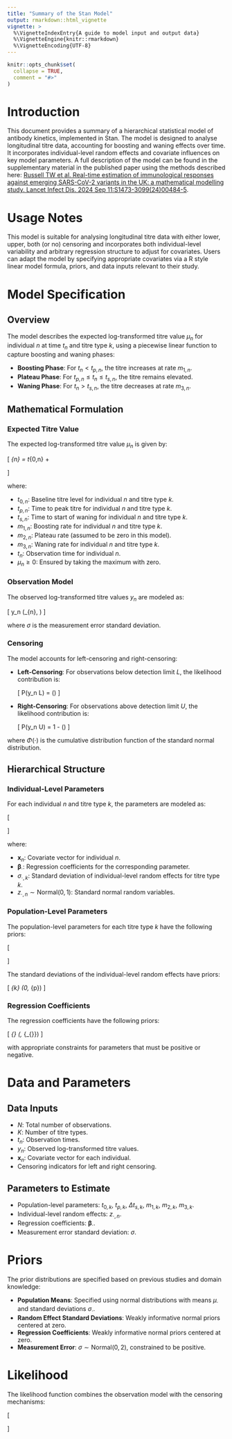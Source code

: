 ```yaml
---
title: "Summary of the Stan Model"
output: rmarkdown::html_vignette
vignette: >
  %\VignetteIndexEntry{A guide to model input and output data}
  %\VignetteEngine{knitr::rmarkdown}
  %\VignetteEncoding{UTF-8}
---
```


```r
knitr::opts_chunk$set(
  collapse = TRUE,
  comment = "#>"
)
```

# Introduction

This document provides a summary of a hierarchical statistical model of antibody kinetics, implemented in Stan. The model is designed to analyse longitudinal titre data, accounting for boosting and waning effects over time. It incorporates individual-level random effects and covariate influences on key model parameters. A full description of the model can be found in the supplementary material in the published paper using the methods described here:
[Russell TW et al. Real-time estimation of immunological responses against emerging SARS-CoV-2 variants in the UK: a mathematical modelling study. Lancet Infect Dis. 2024 Sep 11:S1473-3099(24)00484-5](https://doi.org/10.1016/s1473-3099(24)00484-5).

# Usage Notes

This model is suitable for analysing longitudinal titre data with either lower, upper, both (or no) censoring and incorporates both individual-level variability and arbitrary regression structure to adjust for covariates. Users can adapt the model by specifying appropriate covariates via a R style linear model formula, priors, and data inputs relevant to their study.

# Model Specification

## Overview

The model describes the expected log-transformed titre value $\mu_{n}$ for individual $n$ at time $t_n$ and titre type $k$, using a piecewise linear function to capture boosting and waning phases:

- **Boosting Phase**: For $t_n < t_{p,n}$, the titre increases at rate $m_{1,n}$.
- **Plateau Phase**: For $t_{p,n} \leq t_n \leq t_{s,n}$, the titre remains elevated.
- **Waning Phase**: For $t_n > t_{s,n}$, the titre decreases at rate $m_{3,n}$.

## Mathematical Formulation

### Expected Titre Value

The expected log-transformed titre value $\mu_{n}$ is given by:

\[
\mu_{n} = t_{0,n} + \begin{cases}
m_{1,n} \cdot t_n, & \text{if } t_n < t_{p,n} \\
m_{1,n} \cdot t_{p,n} + m_{2,n} \cdot (t_n - t_{p,n}), & \text{if } t_{p,n} \leq t_n \leq t_{s,n} \\
m_{1,n} \cdot t_{p,n} + m_{2,n} \cdot (t_{s,n} - t_{p,n}) + m_{3,n} \cdot (t_n - t_{s,n}), & \text{if } t_n > t_{s,n}
\end{cases}
\]

where:

- $t_{0,n}$: Baseline titre level for individual $n$ and titre type $k$.
- $t_{p,n}$: Time to peak titre for individual $n$ and titre type $k$.
- $t_{s,n}$: Time to start of waning for individual $n$ and titre type $k$.
- $m_{1,n}$: Boosting rate for individual $n$ and titre type $k$.
- $m_{2,n}$: Plateau rate (assumed to be zero in this model).
- $m_{3,n}$: Waning rate for individual $n$ and titre type $k$.
- $t_n$: Observation time for individual $n$.
- $\mu_{n} \geq 0$: Ensured by taking the maximum with zero.

### Observation Model

The observed log-transformed titre values $y_n$ are modeled as:

\[
y_n \sim \text{Normal}(\mu_{n}, \sigma)
\]

where $\sigma$ is the measurement error standard deviation.

### Censoring

The model accounts for left-censoring and right-censoring:

- **Left-Censoring**: For observations below detection limit $L$, the likelihood contribution is:

  \[
  P(y_n \leq L) = \Phi\left(\dfrac{L - \mu_{n}}{\sigma}\right)
  \]

- **Right-Censoring**: For observations above detection limit $U$, the likelihood contribution is:

  \[
  P(y_n \geq U) = 1 - \Phi\left(\dfrac{U - \mu_{n}}{\sigma}\right)
  \]

where $\Phi(\cdot)$ is the cumulative distribution function of the standard normal distribution.

## Hierarchical Structure

### Individual-Level Parameters

For each individual $n$ and titre type $k$, the parameters are modeled as:

\[
\begin{aligned}
t_{0,n} &= t_{0,k} + \mathbf{x}_n^\top \boldsymbol{\beta}_{t_0} + \sigma_{t_0,k} \cdot z_{t_0,n} \\
t_{p,n} &= t_{p,k} + \mathbf{x}_n^\top \boldsymbol{\beta}_{t_p} + \sigma_{t_p,k} \cdot z_{t_p,n} \\
t_{s,n} &= t_{p,n} + \Delta t_{s,k} + \mathbf{x}_n^\top \boldsymbol{\beta}_{t_s} + \sigma_{t_s,k} \cdot z_{t_s,n} \\
m_{1,n} &= m_{1,k} + \mathbf{x}_n^\top \boldsymbol{\beta}_{m_1} + \sigma_{m_1,k} \cdot z_{m_1,n} \\
m_{2,n} &= m_{2,k} + \mathbf{x}_n^\top \boldsymbol{\beta}_{m_2} + \sigma_{m_2,k} \cdot z_{m_2,n} \\
m_{3,n} &= m_{3,k} + \mathbf{x}_n^\top \boldsymbol{\beta}_{m_3} + \sigma_{m_3,k} \cdot z_{m_3,n}
\end{aligned}
\]

where:

- $\mathbf{x}_n$: Covariate vector for individual $n$.
- $\boldsymbol{\beta}_{\cdot}$: Regression coefficients for the corresponding parameter.
- $\sigma_{\cdot,k}$: Standard deviation of individual-level random effects for titre type $k$.
- $z_{\cdot,n} \sim \text{Normal}(0, 1)$: Standard normal random variables.

### Population-Level Parameters

The population-level parameters for each titre type $k$ have the following priors:

\[
\begin{aligned}
T_0^{p,k} &\sim \text{Normal}(\mu_{t_0}, \sigma_{t_0}) \\
t_p^{p,k} &\sim \text{Normal}(\mu_{t_p}, \sigma_{t_p}) \\
\Delta t_{p,k} &\sim \text{Normal}(\mu_{t_s} - \mu_{t_p}, \sigma_{t_s}) \\
m_1^{p,k} &\sim \text{Normal}(\mu_{m_1}, \sigma_{m_1}) \\
m_2^{p,k} &\sim \text{Normal}(\mu_{m_2}, \sigma_{m_2}) \\
m_3^{p,k} &\sim \text{Normal}(\mu_{m_3}, \sigma_{m_3})
\end{aligned}
\]

The standard deviations of the individual-level random effects have priors:

\[
\sigma_{k} \sim \text{Normal}(0, \sigma_{p})
\]

### Regression Coefficients

The regression coefficients have the following priors:

\[
\boldsymbol{\beta}_{\cdot} \sim \text{Normal}(\mathbf{0}, \sigma_{\beta_{\cdot}})
\]

with appropriate constraints for parameters that must be positive or negative.

# Data and Parameters

## Data Inputs

- $N$: Total number of observations.
- $K$: Number of titre types.
- $t_n$: Observation times.
- $y_n$: Observed log-transformed titre values.
- $\mathbf{x}_n$: Covariate vector for each individual.
- Censoring indicators for left and right censoring.

## Parameters to Estimate

- Population-level parameters: $t_{0,k}$, $t_{p,k}$, $\Delta t_{s,k}$, $m_{1,k}$, $m_{2,k}$, $m_{3,k}$.
- Individual-level random effects: $z_{\cdot,n}$.
- Regression coefficients: $\boldsymbol{\beta}_{\cdot}$.
- Measurement error standard deviation: $\sigma$.

# Priors

The prior distributions are specified based on previous studies and domain knowledge:

- **Population Means**: Specified using normal distributions with means $\mu_{\cdot}$ and standard deviations $\sigma_{\cdot}$.
- **Random Effect Standard Deviations**: Weakly informative normal priors centered at zero.
- **Regression Coefficients**: Weakly informative normal priors centered at zero.
- **Measurement Error**: $\sigma \sim \text{Normal}(0, 2)$, constrained to be positive.

# Likelihood

The likelihood function combines the observation model with the censoring mechanisms:

\[
\begin{aligned}
&\text{For uncensored observations:} \quad y_n \sim \text{Normal}(\mu_{n}, \sigma) \\
&\text{For left-censored observations:} \quad P(y_n \leq L) = \Phi\left(\dfrac{L - \mu_{n}}{\sigma}\right) \\
&\text{For right-censored observations:} \quad P(y_n \geq U) = 1 - \Phi\left(\dfrac{U - \mu_{n}}{\sigma}\right)
\end{aligned}
\]


